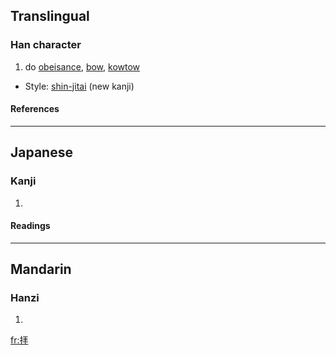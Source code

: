 {{see|拜}}

==Translingual==
===Han character===
{{Han char|rn=64|rad=手|as=05|sn=8|four=|canj=手一手十 (QMQJ)}}
# do [[obeisance]], [[bow]], [[kowtow]]


* Style: [[shin-jitai]] (new kanji)
====References====
{{Han ref|kx=0427.161|dkj=11969|dj=0776.010|hdz=31847.071|uh=62DD|ud=25309}}
----
==Japanese==
===Kanji===
{{ja-kanji|grade=|rs=手05}}
# {{defn|Japanese}} 
====Readings====
{{ja-readings|on=[[はい]] (hai)|kun=[[おがむ]] (ogamu)}}
----
==Mandarin==
===Hanzi===
{{cmn-hanzi|pin=[[bài]] (bai4)|wg=pai<sup>4</sup>}}
# {{defn|Mandarin}}

[[fr:拝]]